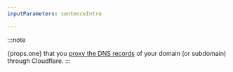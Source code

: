 ```yaml
---
inputParameters: sentenceIntro

---
```



:::note

{props.one} that you [proxy the DNS records](/dns/manage-dns-records/reference/proxied-dns-records/) of your domain (or subdomain) through Cloudflare. 
:::
